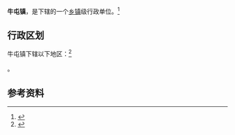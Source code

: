 {{中国乡级行政区|41/05/26/105/000}}

'''牛屯镇'''，是{{PRC admin/fullname|41/05/26/105/000|3}}下辖的一个[[乡镇|乡镇]]级行政单位。<ref>{{PRC admin/ref sgc|{{PRC admin/parent|41/05/26/105/000}}}}</ref>

== 行政区划 ==

牛屯镇下辖以下地区：<ref>{{PRC admin/ref sgc|41/05/26/105/000}}</ref>

{{PRC admin/children|41/05/26/105/000}}。

== 参考资料 ==

{{reflist}}

{{行政区划小作品}}
{{PRC admin/navcat|41/05/26/105/000}}